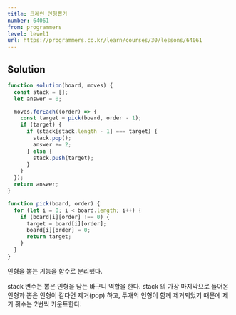 ```yaml
---
title: 크레인 인형뽑기
number: 64061
from: programmers
level: level1
url: https://programmers.co.kr/learn/courses/30/lessons/64061
---
```


## Solution

```js
function solution(board, moves) {
  const stack = [];
  let answer = 0;

  moves.forEach((order) => {
    const target = pick(board, order - 1);
    if (target) {
      if (stack[stack.length - 1] === target) {
        stack.pop();
        answer += 2;
      } else {
        stack.push(target);
      }
    }
  });
  return answer;
}

function pick(board, order) {
  for (let i = 0; i < board.length; i++) {
    if (board[i][order] !== 0) {
      target = board[i][order];
      board[i][order] = 0;
      return target;
    }
  }
}
```

인형을 뽑는 기능을 함수로 분리했다.

stack 변수는 뽑은 인형을 담는 바구니 역할을 한다. stack 의 가장 마지막으로 들어온 인형과 뽑은 인형이 같다면 제거(pop) 하고,
두개의 인형이 함께 제거되었기 때문에 제거 횟수는 2번씩 카운트한다.

